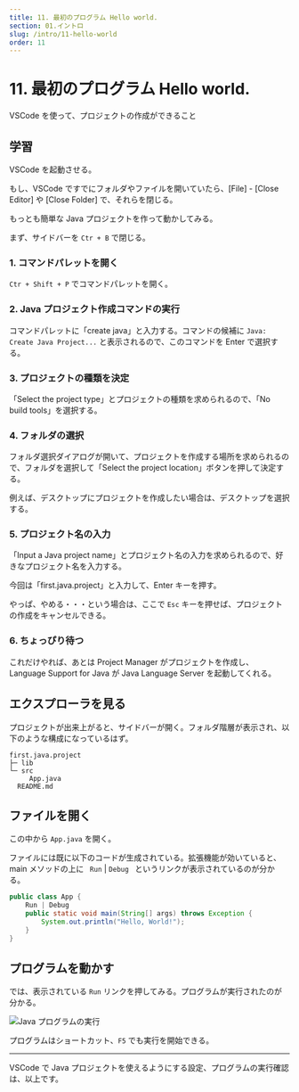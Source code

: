 ```yaml
---
title: 11. 最初のプログラム Hello world.
section: 01.イントロ
slug: /intro/11-hello-world
order: 11
---
```


# 11. 最初のプログラム Hello world.

<p className="goal">VSCode を使って、プロジェクトの作成ができること</p>

## 学習

VSCode を起動させる。

もし、VSCode ですでにフォルダやファイルを開いていたら、[File] - [Close Editor] や [Close Folder] で、それらを閉じる。

もっとも簡単な Java プロジェクトを作って動かしてみる。

まず、サイドバーを ` Ctr + B ` で閉じる。

### 1. コマンドパレットを開く

` Ctr + Shift + P ` でコマンドパレットを開く。

### 2. Java プロジェクト作成コマンドの実行

コマンドパレットに「create java」と入力する。コマンドの候補に ` Java: Create Java Project... ` と表示されるので、このコマンドを Enter で選択する。

### 3. プロジェクトの種類を決定

「Select the project type」とプロジェクトの種類を求められるので、「No build tools」を選択する。

### 4. フォルダの選択

フォルダ選択ダイアログが開いて、プロジェクトを作成する場所を求められるので、フォルダを選択して「Select the project location」ボタンを押して決定する。

例えば、デスクトップにプロジェクトを作成したい場合は、デスクトップを選択する。

### 5. プロジェクト名の入力

「Input a Java project name」とプロジェクト名の入力を求められるので、好きなプロジェクト名を入力する。

今回は「first.java.project」と入力して、Enter キーを押す。

やっぱ、やめる・・・という場合は、ここで ` Esc ` キーを押せば、プロジェクトの作成をキャンセルできる。

### 6. ちょっぴり待つ

これだけやれば、あとは Project Manager がプロジェクトを作成し、Language Support for Java が Java Language Server を起動してくれる。

## エクスプローラを見る

プロジェクトが出来上がると、サイドバーが開く。フォルダ階層が表示され、以下のような構成になっているはず。

```
first.java.project
├─ lib
└─ src
     App.java
  README.md
```

## ファイルを開く

この中から `App.java` を開く。

ファイルには既に以下のコードが生成されている。拡張機能が効いていると、main メソッドの上に ` Run` | `Debug ` というリンクが表示されているのが分かる。

```java
public class App {
    Run | Debug
    public static void main(String[] args) throws Exception {
        System.out.println("Hello, World!");
    }
}
```

## プログラムを動かす

では、表示されている ` Run ` リンクを押してみる。プログラムが実行されたのが分かる。

![Java プログラムの実行](./run_java_on_vscoe.gif)

プログラムはショートカット、` F5 ` でも実行を開始できる。

---

VSCode で Java プロジェクトを使えるようにする設定、プログラムの実行確認は、以上です。
